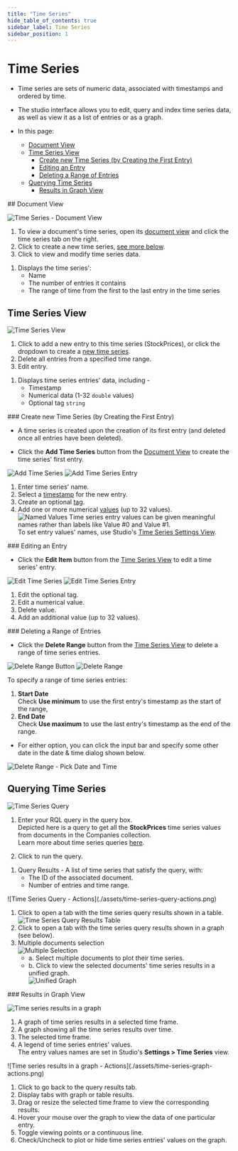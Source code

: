 ```yaml
---
title: "Time Series"
hide_table_of_contents: true
sidebar_label: Time Series
sidebar_position: 1
---
```



# Time Series
<Admonition type="note" title="Note">

* Time series are sets of numeric data, associated with timestamps and ordered by time.  
* The studio interface allows you to edit, query and index time series data, as well as 
  view it as a list of entries or as a graph.  

* In this page:
  * [Document View](../../../studio/database/document-extensions/time-series.mdx#document-view)
  * [Time Series View](../../../studio/database/document-extensions/time-series.mdx#time-series-view)
     * [Create new Time Series (by Creating the First Entry)](../../../studio/database/document-extensions/time-series.mdx#create-new-time-series-by-creating-the-first-entry)
     * [Editing an Entry](../../../studio/database/document-extensions/time-series.mdx#editing-an-entry)
     * [Deleting a Range of Entries](../../../studio/database/document-extensions/time-series.mdx#deleting-a-range-of-entries)
  * [Querying Time Series](../../../studio/database/document-extensions/time-series.mdx#querying-time-series)
     * [Results in Graph View](../../../studio/database/document-extensions/time-series.mdx#results-in-graph-view)

</Admonition>
## Document View

![Time Series - Document View](./assets/document-time-series.png)

<Admonition type="warning" title="Actions" id="actions" href="#actions">

1. To view a document's time series, open its [document view](../../../studio/database/documents/document-view.mdx) 
   and click the time series tab on the right.  
2. Click to create a new time series, [see more below](../../../studio/database/document-extensions/time-series.mdx#create-new-time-series-by-creating-the-first-entry).  
3. Click to view and modify time series data.  

</Admonition>

<Admonition type="info" title="Info" id="info" href="#info">

1. Displays the time series':  
   * Name  
   * The number of entries it contains  
   * The range of time from the first to the last entry in the time series

</Admonition>  



## Time Series View

![Time Series View](./assets/time-series-view.png)

<Admonition type="warning" title="Actions" id="actions" href="#actions">

1. Click to add a new entry to this time series (StockPrices), or click the dropdown to create a [new time series](../../../studio/database/document-extensions/time-series.mdx#create-new-time-series-by-creating-the-first-entry).  
2. Delete all entries from a specified time range.  
3. Edit entry.

</Admonition>

<Admonition type="info" title="Info" id="info" href="#info">

1. Displays time series entries' data, including -  
    * Timestamp  
    * Numerical data (1-32 `double` values)  
    * Optional tag `string`  

</Admonition>  
### Create new Time Series (by Creating the First Entry)

* A time series is created upon the creation of its first entry (and deleted 
  once all entries have been deleted).  

* Click the **Add Time Series** button from the 
  [Document View](../../../studio/database/document-extensions/time-series.mdx#document-view) 
  to create the time series' first entry.  

![Add Time Series](./assets/new-time-series.png)
![Add Time Series Entry](./assets/new-entry.png)

<Admonition type="warning" title="Warning">

1. Enter time series' name.  
2. Select a [timestamp](../../../document-extensions/timeseries/overview.mdx#timestamps) for the new entry.  
3. Create an optional [tag](../../../document-extensions/timeseries/overview.mdx#tags).  
4. Add one or more numerical [values](../../../document-extensions/timeseries/overview.mdx#values) (up to 32 values).  
   ![Named Values](./assets/named-values.png)
   Time series entry values can be given meaningful names rather than labels like Value #0 and Value #1.  
   To set entry values' names, use Studio's [Time Series Settings View](../../../studio/database/settings/time-series-settings.mdx#add-or-edit-time-series-configuration).  

</Admonition>
### Editing an Entry

* Click the **Edit Item** button from the 
  [Time Series View](../../../studio/database/document-extensions/time-series.mdx#time-series-view) 
  to edit a time series' entry.  

![Edit Time Series](./assets/edit-time-series.png)
![Edit Time Series Entry](./assets/edit-time-series-entry.png)

<Admonition type="warning" title="Warning">

1. Edit the optional tag.  
2. Edit a numerical value.  
3. Delete value.  
4. Add an additional value (up to 32 values).  

</Admonition>
### Deleting a Range of Entries

* Click the **Delete Range** button from the 
  [Time Series View](../../../studio/database/document-extensions/time-series.mdx#time-series-view) 
  to delete a range of time series entries.  

![Delete Range Button](./assets/delete-range-button.png)
![Delete Range](./assets/delete-range.png)

<Admonition type="warning" title="Warning">

To specify a range of time series entries:  

1. **Start Date**  
   Check **Use minimum** to use the first entry's timestamp as the start of the range,  
2. **End Date**  
   Check **Use maximum** to use the last entry's timestamp as the end of the range.  
* For either option, you can click the input bar and specify some other date in the 
  date & time dialog shown below.  

</Admonition>

![Delete Range - Pick Date and Time](./assets/delete-range-2.png)



## Querying Time Series

![Time Series Query](./assets/time-series-query.png)

<Admonition type="warning" title="Actions" id="actions" href="#actions">

1. Enter your RQL query in the query box.  
   Depicted here is a query to get all the **StockPrices** time series values from documents in the Companies collection.  
   Learn more about time series queries [here](../../../document-extensions/timeseries/querying/overview-and-syntax.mdx).  

2. Click to run the query.  

</Admonition>

<Admonition type="info" title="Info" id="info" href="#info">

1. Query Results - A list of time series that satisfy the query, with:  
    * The ID of the associated document.  
    * Number of entries and time range.  

</Admonition>  
![Time Series Query - Actions](./assets/time-series-query-actions.png)

<Admonition type="warning" title="Warning">

1. Click to open a tab with the time series query results shown in a table.  
   ![Time Series Query Results Table](./assets/query-results-table.png)
2. Click to open a tab with the time series query results shown in a graph (see below).  
3. Multiple documents selection  
   ![Multiple Selection](./assets/multiple-selection.png)
    * a. Select multiple documents to plot their time series.  
    * b. Click to view the selected documents' time series results in a unified graph.  
      ![Unified Graph](./assets/unified-graph.png)

</Admonition>
### Results in Graph View

![Time series results in a graph](./assets/time-series-graph-info.png)

<Admonition type="info" title="Info">

1. A graph of time series results in a selected time frame.  
2. A graph showing all the time series results over time.  
3. The selected time frame.  
4. A legend of time series entries' values.  
   The entry values names are set in Studio's **Settings &gt; Time Series** view.  

</Admonition>
![Time series results in a graph - Actions](./assets/time-series-graph-actions.png)

<Admonition type="warning" title="Warning">

1. Click to go back to the query results tab.  
2. Display tabs with graph or table results.  
3. Drag or resize the selected time frame to view the corresponding results.  
4. Hover your mouse over the graph to view the data of one particular entry.  
5. Toggle viewing points or a continuous line.  
6. Check/Uncheck to plot or hide time series entries' values on the graph.  

</Admonition>  



